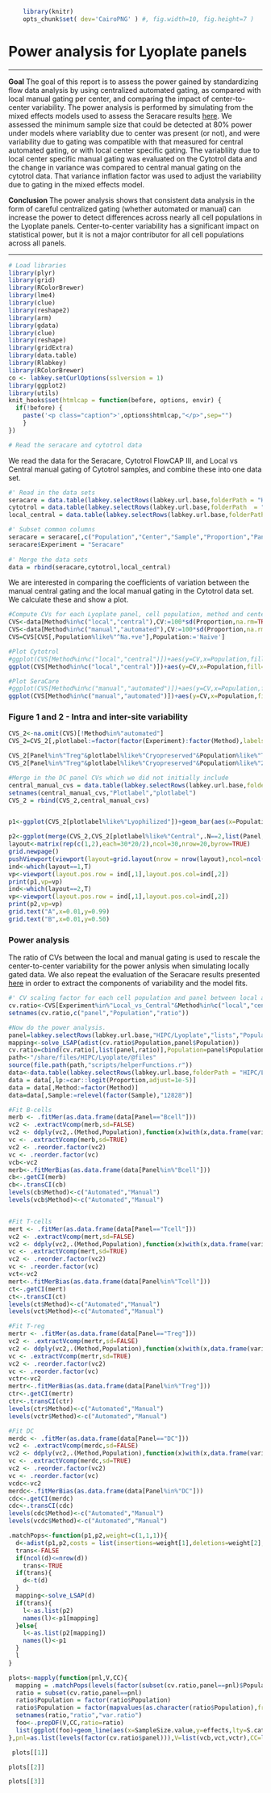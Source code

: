 ```r
    library(knitr)
    opts_chunk$set( dev='CairoPNG' ) #, fig.width=10, fig.height=7 )
```

# Power analysis for Lyoplate panels
<hr>

**Goal**
The goal of this report is to assess the power gained by standardizing flow data analysis by using centralized automated gating, as compared with local manual gating per center, and comparing the impact of center-to-center variability. The power analysis is performed by simulating from the mixed effects models used to assess the Seracare results [here](/study/HIPC/Lyoplate/dataset.view?Dataset.reportId=db%3A159&datasetId=5001). We assessed the minimum sample size that could be detected at 80% power under models where variablity due to center was present (or not), and were variability due to gating was compatible with that measured for central automated gating, or with local center specific gating. The variabliity due to local center specific manual gating was evaluated on the Cytotrol data and the change in variance was compared to central manual gating on the cytotrol data. That variance inflation factor was used to adjust the variability due to gating in the mixed effects model. 

**Conclusion**
The power analysis shows that consistent data analysis in the form of careful centralized gating (whether automated or manual) can increase the power to detect differences across nearly all cell populations in the Lyoplate panels. Center-to-center variability has a significant impact on statistical power, but it is not a major contributor for all cell populations across all panels. 
<hr>   

```r
# Load libraries
library(plyr)
library(grid)
library(RColorBrewer)
library(lme4)
library(clue)
library(reshape2)
library(arm)
library(gdata)
library(clue)
library(reshape)
library(gridExtra)
library(data.table)
library(Rlabkey)
library(RColorBrewer)
co <- labkey.setCurlOptions(sslversion = 1)
library(ggplot2)
library(utils)
knit_hooks$set(htmlcap = function(before, options, envir) {
  if(!before) {
    paste('<p class="caption">',options$htmlcap,"</p>",sep="")
    }
})

# Read the seracare and cytotrol data
```

We read the data for the Seracare, Cytotrol FlowCAP III, and Local vs Central manual gating of Cytotrol samples, and combine these into one data set. 

```r
#' Read in the data sets
seracare = data.table(labkey.selectRows(labkey.url.base,folderPath = "HIPC/Lyoplate","study","cell_population_statistics"))
cytotrol = data.table(labkey.selectRows(labkey.url.base,folderPath  = "HIPC/Lyoplate", "lists","cytotrol statistics for power analysis"))
local_central = data.table(labkey.selectRows(labkey.url.base,folderPath="HIPC/Lyoplate","lists","Local vs. Central Manual Gating - Cytotrol Data"))

#' Subset common columns
seracare = seracare[,c("Population","Center","Sample","Proportion","Panel","Method"),with=FALSE]
seracare$Experiment = "Seracare"
   
#' Merge the data sets
data = rbind(seracare,cytotrol,local_central)
```
   
We are interested in comparing the coefficients of variation between the manual central gating and the local manual gating in the Cytotrol data set. We calculate these and show a plot.
```r
#Compute CVs for each Lyoplate panel, cell population, method and center, report the average CV across centers.
CVS<-data[Method%in%c("local","central"),CV:=100*sd(Proportion,na.rm=TRUE)/mean(Proportion,na.rm=TRUE),list(Experiment,Panel,Population,Method,Center)][,list(CV=mean(CV,na.rm=TRUE)),list(Experiment,Panel,Population,Method)]
CVS<-data[Method%in%c("manual","automated"),CV:=100*sd(Proportion,na.rm=TRUE)/mean(Proportion,na.rm=TRUE),list(Experiment,Panel,Population,Method,Sample,Center)][,list(CV=mean(CV,na.rm=TRUE)),list(Experiment,Panel,Population,Method)]
CVS=CVS[CVS[,Population%like%"^Na.+ve"],Population:='Naive']
```

```r
#Plot Cytotrol
#ggplot(CVS[Method%in%c("local","central")])+aes(y=CV,x=Population,fill=Method)+facet_wrap(~Panel,scales="free")+geom_bar(position="dodge",stat="identity")+theme(axis.text.x=element_text(angle=45,hjust=1))+ggtitle("Cytotrol Cells")+scale_fill_brewer(type = "qual")
ggplot(CVS[Method%in%c("local","central")])+aes(y=CV,x=Population,fill=Method)+facet_wrap(~Panel,scales="free")+geom_bar(position="dodge",stat="identity")+scale_fill_brewer(type = "qual",palette = 5,labels=c("Lyophilized Cells\n(Central gating)","Lyophilized Cells\n(Local gating)"))+theme_bw()+theme(axis.text.x=element_text(angle=45,hjust=1),legend.position="bottom")

```

```r
#Plot SeraCare
#ggplot(CVS[Method%in%c("manual","automated")])+aes(y=CV,x=Population,fill=Method)+facet_grid(~Panel,scales="free")+geom_bar(position="dodge",stat="identity")+theme(axis.text.x=element_text(angle=45,hjust=1))+ggtitle("SeraCare Cells")+scale_fill_brewer(type="qual")
ggplot(CVS[Method%in%c("manual","automated")])+aes(y=CV,x=Population,fill=Method)+facet_wrap(~Panel,scales="free",ncol=2)+geom_bar(position="dodge",stat="identity")+scale_fill_brewer(type="qual",palette = 5,labels=c("Lyophilized Cells\n(automated gating)","Lyophilized Cells\n(central manual gating)"))+theme_bw()+theme(axis.text.x=element_text(angle=45,hjust=1),legend.position="bottom")

```

### Figure 1 and 2 - Intra and inter-site variability 
```r
CVS_2<-na.omit(CVS)[!Method%in%"automated"]
CVS_2=CVS_2[,plotlabel:=factor(factor(Experiment):factor(Method),labels=c("Lyophilized PBMC (Central Gating)","Lyophilized PBMC (Local Gating)","Cryopreserved PBMC (Central Gating)"))]

CVS_2[Panel%in%"Treg"&plotlabel%like%"Cryopreserved"&Population%like%"Total",Population:="Total"]
CVS_2[Panel%in%"Treg"&plotlabel%like%"Cryopreserved"&Population%like%"25",Population:="127lo 25hi"]

#Merge in the DC panel CVs which we did not initially include
central_manual_cvs = data.table(labkey.selectRows(labkey.url.base,folderPath = "HIPC/Lyoplate","lists","central_manual_cvs"))
setnames(central_manual_cvs,"Plotlabel","plotlabel")
CVS_2 = rbind(CVS_2,central_manual_cvs)


p1<-ggplot(CVS_2[plotlabel%like%"Lyophilized"])+geom_bar(aes(x=Population,y=CV,fill=plotlabel),position="dodge",stat="identity")+facet_wrap(~Panel,scales="free_x",ncol=3)+scale_fill_manual("Experiment",values=brewer.pal(n = 3,name = "Pastel2")[c(1,2)])+theme_bw()+theme(axis.text.x=element_text(angle=45,hjust=1,size=10),strip.text.x=element_text(size=12),axis.title.x=element_text(size=12),axis.title.y=element_text(size=12),legend.position="right")+scale_y_continuous("Coefficient of Variability (%)")+scale_x_discrete("Cell Population")

p2<-ggplot(merge(CVS_2,CVS_2[plotlabel%like%"Central",.N==2,list(Panel,Population)][V1==TRUE,Panel,Population],by=c("Population","Panel"))[plotlabel%in%c("Lyophilized PBMC (Central Gating)","Cryopreserved PBMC (Central Gating)")])+geom_bar(aes(x=Population,y=CV,fill=plotlabel),position="dodge",stat="identity")+facet_wrap(~Panel,scales="free",ncol=3)+scale_fill_manual("Experiment",labels=c("Lyophilized PBMC (Central Gating)","Cryopreserved PBMC (Central Gating)"),values=brewer.pal(n = 3,name = "Pastel2")[c(1,3)])+theme_bw()+theme(axis.text.x=element_text(angle=45,hjust=1,size=10),strip.text.x=element_text(size=12),axis.title.x=element_text(size=12),axis.title.y=element_text(size=12),legend.position="right")+scale_y_continuous("Coefficient of Variability (%)")+scale_x_discrete("Cell Population")
layout<-matrix(rep(c(1,2),each=30*20/2),ncol=30,nrow=20,byrow=TRUE)
grid.newpage()
pushViewport(viewport(layout=grid.layout(nrow = nrow(layout),ncol=ncol(layout))))
ind<-which(layout==1,T)
vp<-viewport(layout.pos.row = ind[,1],layout.pos.col=ind[,2])
print(p1,vp=vp)
ind<-which(layout==2,T)
vp<-viewport(layout.pos.row = ind[,1],layout.pos.col=ind[,2])
print(p2,vp=vp)
grid.text("A",x=0.01,y=0.99)
grid.text("B",x=0.01,y=0.50)
```


### Power analysis
The ratio of CVs between the local and manual gating is used to rescale the center-to-center variability for the power anlysis when simulating locally gated data. We also repeat the evaluation of the Seracare results presented [here](/study/HIPC/Lyoplate/dataset.view?Dataset.reportId=db%3A148&datasetId=5001) in order to extract the components of variability and the model fits.

```r
#' CV scaling factor for each cell population and panel between local and central gating
cv.ratio<-CVS[Experiment%in%"Local_vs_Central"&Method%in%c("local","central"),list(ratio=CV[Method%in%"local"]/CV[Method%in%"central"]),list(Panel,Population)]
setnames(cv.ratio,c("panel","Population","ratio"))

#Now do the power analysis.
panel=labkey.selectRows(labkey.url.base,"HIPC/Lyoplate","lists","Populations For Power Analysis")
mapping<-solve_LSAP(adist(cv.ratio$Population,panel$Population))
cv.ratio=cbind(cv.ratio[,list(panel,ratio)],Population=panel$Population[mapping])
path<-"/share/files/HIPC/Lyoplate/@files"
source(file.path(path,"scripts/helperFunctions.r"))
data<-data.table(labkey.selectRows(labkey.url.base,folderPath = "HIPC/Lyoplate","study","cell_population_statistics"))
data = data[,lp:=car::logit(Proportion,adjust=1e-5)]
data = data[,Method:=factor(Method)]
data=data[,Sample:=relevel(factor(Sample),"12828")]           
```

```r
#Fit B-cells
merb <- .fitMer(as.data.frame(data[Panel=="Bcell"]))
vc2 <- .extractVcomp(merb,sd=FALSE)
vc2 <- ddply(vc2,.(Method,Population),function(x)with(x,data.frame(variable,value=value/sum(value))))
vc <- .extractVcomp(merb,sd=TRUE)
vc2 <- .reorder.factor(vc2)
vc <- .reorder.factor(vc)
vcb<-vc2
merb<-.fitMerBias(as.data.frame(data[Panel%in%"Bcell"]))
cb<-.getCI(merb)
cb<-.transCI(cb)
levels(cb$Method)<-c("Automated","Manual")
levels(vcb$Method)<-c("Automated","Manual")


#Fit T-cells
mert <- .fitMer(as.data.frame(data[Panel=="Tcell"]))
vc2 <- .extractVcomp(mert,sd=FALSE)
vc2 <- ddply(vc2,.(Method,Population),function(x)with(x,data.frame(variable,value=value/sum(value))))
vc <- .extractVcomp(mert,sd=TRUE)
vc2 <- .reorder.factor(vc2)
vc <- .reorder.factor(vc)
vct<-vc2
mert<-.fitMerBias(as.data.frame(data[Panel%in%"Tcell"]))
ct<-.getCI(mert)
ct<-.transCI(ct)
levels(ct$Method)<-c("Automated","Manual")
levels(vct$Method)<-c("Automated","Manual")

#Fit T-reg
mertr <- .fitMer(as.data.frame(data[Panel=="Treg"]))
vc2 <- .extractVcomp(mertr,sd=FALSE)
vc2 <- ddply(vc2,.(Method,Population),function(x)with(x,data.frame(variable,value=value/sum(value))))
vc <- .extractVcomp(mertr,sd=TRUE)
vc2 <- .reorder.factor(vc2)
vc <- .reorder.factor(vc)
vctr<-vc2
mertr<-.fitMerBias(as.data.frame(data[Panel%in%"Treg"]))
ctr<-.getCI(mertr)
ctr<-.transCI(ctr)
levels(ctr$Method)<-c("Automated","Manual")
levels(vctr$Method)<-c("Automated","Manual")

#Fit DC
merdc <- .fitMer(as.data.frame(data[Panel=="DC"]))
vc2 <- .extractVcomp(merdc,sd=FALSE)
vc2 <- ddply(vc2,.(Method,Population),function(x)with(x,data.frame(variable,value=value/sum(value))))
vc <- .extractVcomp(merdc,sd=TRUE)
vc2 <- .reorder.factor(vc2)
vc <- .reorder.factor(vc)
vcdc<-vc2
merdc<-.fitMerBias(as.data.frame(data[Panel%in%"DC"]))
cdc<-.getCI(merdc)
cdc<-.transCI(cdc)
levels(cdc$Method)<-c("Automated","Manual")
levels(vcdc$Method)<-c("Automated","Manual")
```
   
```r
.matchPops<-function(p1,p2,weight=c(1,1,1)){
  d<-adist(p1,p2,costs = list(insertions=weight[1],deletions=weight[2],substitutions=weight[3]))
  trans<-FALSE
  if(ncol(d)<=nrow(d))
    trans<-TRUE
  if(trans){
    d<-t(d)
  }
  mapping<-solve_LSAP(d)
  if(trans){
    l<-as.list(p2)
    names(l)<-p1[mapping]
  }else{
    l<-as.list(p2[mapping])
    names(l)<-p1
  }
  l
}
```
   
```r
plots<-mapply(function(pnl,V,CC){
  mapping = .matchPops(levels(factor(subset(cv.ratio,panel==pnl)$Population)),levels(factor(V$Population)),weight=c(1,1,10))
  ratio = subset(cv.ratio,panel==pnl)
  ratio$Population = factor(ratio$Population)
  ratio$Population = factor(mapvalues(as.character(ratio$Population),from=names(mapping),to=unlist(mapping)))
  setnames(ratio,"ratio","var.ratio")
  foo<-.prepDF(V,CC,ratio=ratio)
  list(ggplot(foo)+geom_line(aes(x=SampleSize.value,y=effects,lty=S.cat,col=S.cat),lwd=1)+scale_x_continuous("Sample Size")+scale_y_continuous("Detectable Effect Size")+ggtitle(Kmisc::wrap(paste0("Effect Size Detected at 80% Power: ",pnl),35))+facet_wrap(~Population,scales="free_y")+scale_linetype("Variability",labels=c("Central: - Cross-Center","Central: Within-Center","Local Gating"))+theme_bw()+theme(legend.position="bottom")+scale_color_brewer("Variability",type="qual",labels=c("Central: - Cross-Center","Central: Within-Center","Local Gating")))
},pnl=as.list(levels(factor(cv.ratio$panel))),V=list(vcb,vct,vctr),CC=list(cb,ct,ctr))
```
   
```r
 plots[[1]]
```
```r
plots[[2]]
```
```r
plots[[3]]
```

